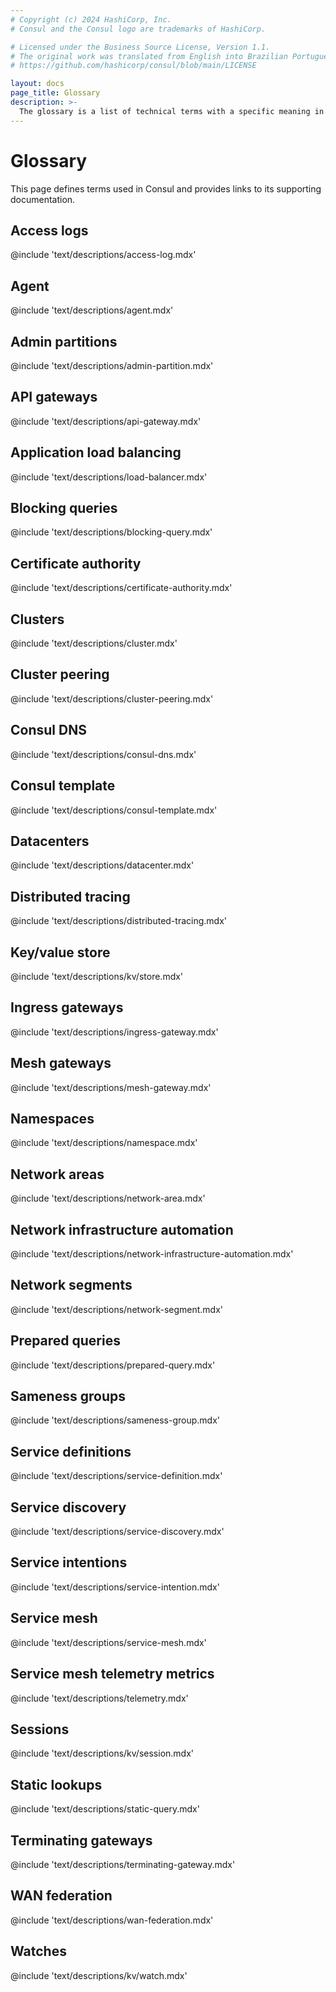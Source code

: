 ```yaml
---
# Copyright (c) 2024 HashiCorp, Inc.
# Consul and the Consul logo are trademarks of HashiCorp.

# Licensed under the Business Source License, Version 1.1.
# The original work was translated from English into Brazilian Portuguese.
# https://github.com/hashicorp/consul/blob/main/LICENSE

layout: docs
page_title: Glossary
description: >-
  The glossary is a list of technical terms with a specific meaning in Consul. Use the glossary to understand Consul concepts and study for the certification exam.
---
```


# Glossary

This page defines terms used in Consul and provides links to its supporting documentation.

## Access logs

@include 'text/descriptions/access-log.mdx'

## Agent

@include 'text/descriptions/agent.mdx'

## Admin partitions

@include 'text/descriptions/admin-partition.mdx'

## API gateways

@include 'text/descriptions/api-gateway.mdx'

## Application load balancing

@include 'text/descriptions/load-balancer.mdx'

## Blocking queries

@include 'text/descriptions/blocking-query.mdx'

## Certificate authority

@include 'text/descriptions/certificate-authority.mdx'

## Clusters

@include 'text/descriptions/cluster.mdx'

## Cluster peering

@include 'text/descriptions/cluster-peering.mdx'

## Consul DNS

@include 'text/descriptions/consul-dns.mdx'

## Consul template

@include 'text/descriptions/consul-template.mdx'

## Datacenters

@include 'text/descriptions/datacenter.mdx'

## Distributed tracing

@include 'text/descriptions/distributed-tracing.mdx'

## Key/value store

@include 'text/descriptions/kv/store.mdx'

## Ingress gateways

@include 'text/descriptions/ingress-gateway.mdx'

## Mesh gateways

@include 'text/descriptions/mesh-gateway.mdx'

## Namespaces

@include 'text/descriptions/namespace.mdx'

## Network areas

@include 'text/descriptions/network-area.mdx'

## Network infrastructure automation

@include 'text/descriptions/network-infrastructure-automation.mdx'

## Network segments

@include 'text/descriptions/network-segment.mdx'

## Prepared queries

@include 'text/descriptions/prepared-query.mdx'

## Sameness groups

@include 'text/descriptions/sameness-group.mdx'

## Service definitions

@include 'text/descriptions/service-definition.mdx'

## Service discovery

@include 'text/descriptions/service-discovery.mdx'

## Service intentions

@include 'text/descriptions/service-intention.mdx'

## Service mesh

@include 'text/descriptions/service-mesh.mdx'

## Service mesh telemetry metrics

@include 'text/descriptions/telemetry.mdx'

## Sessions

@include 'text/descriptions/kv/session.mdx'

## Static lookups

@include 'text/descriptions/static-query.mdx'

## Terminating gateways

@include 'text/descriptions/terminating-gateway.mdx'

## WAN federation

@include 'text/descriptions/wan-federation.mdx'

## Watches

@include 'text/descriptions/kv/watch.mdx'
